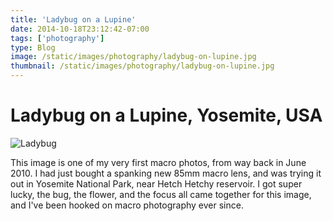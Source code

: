 ```yaml
---
title: 'Ladybug on a Lupine'
date: 2014-10-18T23:12:42-07:00
tags: ['photography']
type: Blog
image: /static/images/photography/ladybug-on-lupine.jpg
thumbnail: /static/images/photography/ladybug-on-lupine.jpg
---
```


# Ladybug on a Lupine, Yosemite, USA

![Ladybug](/static/images/photography/ladybug-on-lupine.jpg)

This image is one of my very first macro photos, from way back in June 2010. I had just bought a spanking new 85mm macro lens, and was trying it out in Yosemite National Park, near Hetch Hetchy reservoir. I got super lucky, the bug, the flower, and the focus all came together for this image, and I've been hooked on macro photography ever since.
